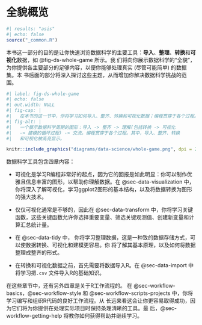 # 全貌概览 {#sec-whole-game-intro .unnumbered}

```r
#| results: "asis"
#| echo: false
source("_common.R")
```

本书这一部分的目的是让你快速浏览数据科学的主要工具：**导入**、**整理**、**转换**和**可视化**数据，如 @fig-ds-whole-game 所示。我
们将向你展示数据科学的“全貌”，为你提供各主要部分的足够内容，以便你能够处理真实 (尽管可能简单) 的数据集。本
书后面的部分将深入探讨这些主题，从而增加你解决数据科学挑战的范围。

```r
#| label: fig-ds-whole-game 
#| echo: false
#| out.width: NULL
#| fig-cap: |
#|   在本书的这一节中，你将学习如何导入、整齐、转换和可视化数据；编程贯穿于各个过程。
#| fig-alt: |
#|   一个展示数据科学周期的图形：导入 -> 整齐 -> 理解(包括转换 -> 可视化
#|   -> 建模的循环过程) -> 交流。编程贯穿于各个过程。其中，导入、整齐、转换
#|   和可视化被高亮显示。

knitr::include_graphics("diagrams/data-science/whole-game.png", dpi = 270)
```

数据科学工具包含四章内容：

-   可视化是学习R编程非常好的起点，因为它的回报是如此明显：你可以制作优雅且信息丰富的图形，以帮助你理解数据。在
    @sec-data-visualization 中，你将深入了解可视化，学习ggplot2图形的基本结构，以及将数据转换为图形的强大技术。

-   仅仅可视化通常是不够的，因此在 @sec-data-transform 中，你将学习关键函数，这些关键函数允许你选择重要变量、筛选关键观测值、创建新变量和计算汇总统计量。

-   在 @sec-data-tidy 中， 你将学习整理数据，这是一种致的数据存储方式，可以使数据转换、可视化和建模更容易。你
    将了解其基本原理，以及如何将数据整理成整齐的形式。

-   在转换和可视化数据之前，首先需要将数据导入R。在
    @sec-data-import 中将学习把`.csv` 文件导入R的基础知识。

在这些章节中，还有另外四章是关于R工作流程的。
在 @sec-workflow-basics，@sec-workflow-style 和 @sec-workflow-scripts-projects 中，你将学习编写和组织R代码的良好工作流程。从
长远来看这会让你更容易取得成功，因为它们将为你提供在处理实际项目时保持条理清晰的工具。最
后，@sec-workflow-getting-help 将教你如何获得帮助并继续学习。

